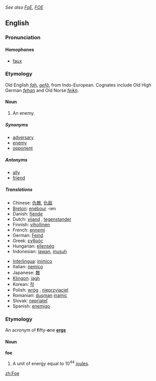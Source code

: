 ''See also [[FoE]], [[FOE]]''
==English==

===Pronunciation===
====Homophones====
*[[faux]]

===Etymology===
Old English ''[[fah]]'', ''[[gefa|gefā]]'', from Indo-European. Cognates include Old High German ''[[fehan]]'' and Old Norse ''[[feikn]]''.

====Noun====
{{en-noun-reg}}
# An enemy.

=====Synonyms=====
*[[adversary]]
*[[enemy]]
*[[opponent]]

=====Antonyms=====
*[[ally]]
*[[friend]]

=====Translations=====
{{top}}
*Chinese: [[仇敵]], [[仇敌]]
*[[Breton]]: [[enebour]] {{m}} -ien {{p}}
*Danish: [[fjende]] {{c}}
*Dutch: [[vijand]] {{m}}, [[tegenstander]] {{m}}
*Finnish: [[vihollinen]]
*French: [[ennemi]] {{m}}
*German: [[Feind]] {{m}}
*Greek: [[εχθρός]] {{m}}
*Hungarian:  [[ellenség]]
*Indonesian: [[lawan]], [[musuh]]
{{mid}}
*[[Interlingua]]: [[inimico]]
*Italian: [[nemico]] {{m}}
*Japanese: [[敵]]
*[[Klingon]]: [[jagh]]
*Korean: [[적]]
*Polish: [[wróg]] {{m}}, [[nieprzyjaciel]] {{m}}
*Romanian: [[duşman]] {{m}} [[inamic]] {{m}}
*Slovak: [[nepriateľ]] {{m}}
*Spanish: [[enemigo]] {{m}}
{{bottom}}

===Etymology===
An acronym of '''f'''ifty-'''o'''ne '''[[erg]]s'''

====Noun====
'''foe'''
# A unit of energy equal to 10<sup>44</sup> [[joule]]s.

[[zh:Foe]]